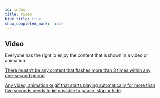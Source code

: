 ```yaml
---
id: index
title: Video
hide_title: true
show_completed_mark: false
---
```



<Card icon="🎥">

## Video

Everyone has the right to enjoy the content that is shown in a video or animation.


</Card>

<CategoryItem id="flashing-content">

[There mustn’t be any content that flashes more than 3 times within any one-second period](flashing-content).

</CategoryItem>


<CategoryItem id="video-duration">

[Any video, animation or gif that starts playing automatically for more than five seconds needs to be possible to pause, stop or hide](video-duration).

</CategoryItem>